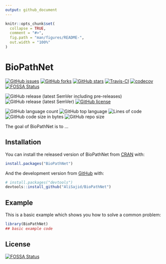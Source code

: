 ```yaml
---
output: github_document
---
```


<!-- README.md is generated from README.Rmd. Please edit that file -->

```r
knitr::opts_chunk$set(
  collapse = TRUE,
  comment = "#>",
  fig.path = "man/figures/README-",
  out.width = "100%"
)
```

# BioPathNet

<!-- badges: start -->
<!-- [![DOI](https://zenodo.org/badge/301042598.svg)](https://zenodo.org/badge/latestdoi/301042598) -->
[![GitHub issues](https://img.shields.io/github/issues/AliSajid/BioPathNet)](https://github.com/AliSajid/BioPathNet/issues)
[![GitHub forks](https://img.shields.io/github/forks/AliSajid/BioPathNet)](https://github.com/AliSajid/BioPathNet/network)
[![GitHub stars](https://img.shields.io/github/stars/AliSajid/BioPathNet)](https://github.com/AliSajid/BioPathNet/stargazers)
[![Travis-CI](https://img.shields.io/travis/com/AliSajid/BioPathNet)]()
[![codecov](https://codecov.io/gh/AliSajid/BioPathNet/branch/main/graph/badge.svg?token=HP1VFCRZ0M)]()
[![FOSSA Status](https://app.fossa.com/api/projects/git%2Bgithub.com%2FAliSajid%2FBioPathNet.svg?type=shield)](https://app.fossa.com/projects/git%2Bgithub.com%2FAliSajid%2FBioPathNet?ref=badge_shield)

![GitHub release (latest SemVer including pre-releases)](https://img.shields.io/github/v/release/AliSajid/BioPathNet?include_prereleases&label=latest-release)
![GitHub release (latest SemVer)](https://img.shields.io/github/v/release/AliSajid/BioPathNet?label=latest-stable)
[![GitHub license](https://img.shields.io/github/license/AliSajid/BioPathNet)](https://github.com/AliSajid/BioPathNet/blob/main/LICENSE)

![GitHub language count](https://img.shields.io/github/languages/count/AliSajid/BioPathNet)
![GitHub top language](https://img.shields.io/github/languages/top/AliSajid/BioPathNet)
![Lines of code](https://img.shields.io/tokei/lines/github/AliSajid/BioPathNet)
![GitHub code size in bytes](https://img.shields.io/github/languages/code-size/AliSajid/BioPathNet)
![GitHub repo size](https://img.shields.io/github/repo-size/AliSajid/BioPathNet)
<!-- badges: end -->

The goal of BioPathNet is to ...

## Installation

You can install the released version of BioPathNet from [CRAN](https://CRAN.R-project.org) with:

``` r
install.packages("BioPathNet")
```

And the development version from [GitHub](https://github.com/) with:

``` r
# install.packages("devtools")
devtools::install_github("AliSajid/BioPathNet")
```
## Example

This is a basic example which shows you how to solve a common problem:

```r
library(BioPathNet)
## basic example code
```

## License

[![FOSSA Status](https://app.fossa.com/api/projects/git%2Bgithub.com%2FAliSajid%2FBioPathNet.svg?type=large)](https://app.fossa.com/projects/git%2Bgithub.com%2FAliSajid%2FBioPathNet?ref=badge_large)
